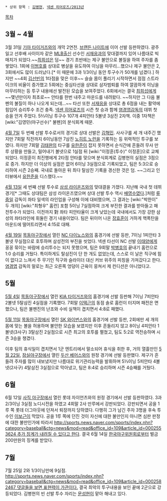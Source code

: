 * 상위 항목 : [[김병현]], [[넥센 히어로즈/2013년]]

[[목차]]
== 3월 ~ 4월 ==
3월 31일 [[기아 타이거즈]]와의 개막 2연전. [[브랜든 나이트]]에 이어 선발 등판하였다. 광주일고 선후배 사이이자 같은 [[MLB]]출신 선수인 [[서재응]]과의 맞대결까지 있어 나름대로 빅매치가 되었다.~~[[최희섭]]은 덤~~ 경기 초반에는 제구 불안으로 볼질을 하여 주자를 좀 쌓았다. 1회에 [[이범호]]를 상대로 병살을 유도하여 이닝을 마무리...했으나 제구 불안은 2, 3회에서도 많이 드러났다.[* 이 때문에 3과 1/3이닝 동안 투구수가 50개를 넘겼다.] 하지만 ~~4회 [[김선빈]]의 1타점을 맞은 이후~~ 슬슬 몸이 풀리기 시작하면서 점점 스트라이크의 비율이 증가했고 5회에는 중심타선을 상대로 삼자범퇴를 하여 깔끔하게 이닝을 마무리하는 등 투구 내용에선 발전된 모습을 보여주었다. 6회에서는 결국 [[최희섭]]에게 ~~몇년만이자 최초로~~ 안타를 한번 내주고 마운드를 내려왔다. ~~하지만 그 다음 불펜의 불질이 하나 나오게 되는데...~~ 타선 또한 [[서재응]]을 상대로 총 6점을 내는 활약에 힘입어 승리투수 조건 충족. [[넥센 히어로즈]]의 시즌 첫 승과 함께 [[염경엽]]감독의 데뷔 첫 승을 안겨 주었다. 5⅔이닝 투구수 107개 4피안타 5볼넷 3삼진 2자책. 이중 1자책은 [wiki:"김영민(야구선수)" 불펜]의 분식회계 때문.

[[4월 7일]] 두 번째 선발 투수로서의 경기로 상대 선발은 [[김혁민]]. 사사구를 세 개 내주긴 했지만 7회말 직전까지 6이닝동안 7삼진 [[노히트 노런]]을 기록하는 등 위력적인 투구를 보였다. 하지만 7회말 [[김태완]]의 타구를 [[유한준]]이 잡지 못하면서 순식간에 흔들려 무사 만루 상황을 만들고, 밀어내기 볼넷으로 1실점 뒤 [wiki:"이정훈(투수)" 이정훈]으로 교체되었다. 이정훈이 최진행에게 2타점 안타를 맞으며 분식회계로 김병현의 실점은 3점으로 증가. 하지만 더 이상의 실점은 없어 6이닝 3실점으로 기록되었고, 팀은 5:3으로 승리하여 시즌 2승째. 국내로 돌아온 뒤 최다 탈삼진 기록을 경신한 것은 덤. ~~그리고 인터뷰에서 [[유한준]]을 디스했다.~~

[[4월 13일]] 세 번째 선발 투수로 [[삼성 라이온즈]]와의 맞대결을 가졌다. 지난해 국내 첫 데뷔 경기[* 그때도 상대팀은 삼성 라이온즈였으며 상대 선발 투수 역시 [[배영수]]였다.]처럼 [[류중일]] 감독이 좌타 일색의 라인업을 구성해 이에 대비했으며, 그 결과는 [wiki:"박한이" 두 개의] [wiki:"최형우" 홈런] 포함 5이닝 7실점하여 크게 부진한 결과를 받아들고 패전투수가 되었다. 이전까지 對 좌타 피안타율이 크게 낮았는데 국내에서도 가장 강한 삼성의 좌타라인에 휘둘린 경기 내용이었다. 팀은 뒤이어 나온 [[장효훈]]이 거하게 핵폭탄을 마운드에 떨어트리면서 4:15로 대패.

[[4월 19일]] [[목동야구장]]에서 열린 [[NC 다이노스]]와의 홈경기에 선발 등판, 7이닝 1피안타 3볼넷 무실점으로 호투하며 삼성전의 부진을 씻었다. 넥센 타선이 NC 선발 [[이태양(1993)|이태양]]에게 꽁꽁 묶이는 바람에 승리투수는 되지 못했으며, 팀은 9회말 [[박병호]]의 끝내기 홈런으로 1:0 승리를 거뒀다. 특이하게도 탈삼진이 단 한 개도 없었는데, 스스로 이 날은 직구에 힘이 없다고 느껴서 주 무기인 직구와 슬라이더 대신 커브 위주의 피칭을 가져갔다고 한다. [[염경엽]] 감독의 말로는 최근 오른쪽 엉덩이 근육이 뭉쳐서 제 컨디션은 아니었다고.

== 5월 ==
[[5월 4일]] [[목동야구장]]에서 열린 [[KIA 타이거즈]]와의 홈경기에 선발 등판해 7이닝 7피안타 2볼넷 5탈삼진 4실점을 기록했다. 7회말 [[이택근]]의 동점 솔로 홈런이 터지며 패전은 면했으나, 팀은 불펜진의 난조와 수비 실책이 겹치면서 4:8로 패했다.

[[5월 11일]] [[목동야구장]]에서 열린 [[SK 와이번스]]와의 홈경기에 선발 등판, 2회에만 세 개의 몸에 맞는 볼을 허용하며 불안한 모습을 보였지만 이후 흔들리지 않고 8이닝 4피안타 1볼넷(3사구) 3탈삼진 2실점으로 시즌 최고의 호투를 펼쳤고, 팀도 5:2로 역전승하며 시즌 3승을 챙겼다.

이후 팀의 휴식일이 겹치면서 1군 엔트리에서 말소되어 휴식을 취한 후, 거의 열흘만인 [[5월 22일]], [[잠실야구장]]에서 열린 [[두산 베어스]]와의 원정 경기에 선발 등판했다. 제구가 흔들려 주자를 많이 내보냈지만 나름대로 위기관리능력을 발휘하며 5⅓이닝 5피안타 4볼넷(2사구) 4탈삼진 3실점으로 막아냈고, 팀은 8:4로 승리하며 시즌 4승째를 거뒀다.

== 6월 ==
6월 12일 [[사직 야구장]]에서 열린 롯데 자이언츠와의 원정 경기에서 선발 등판하였다. 3과 2/3이닝 3실점 노디시전을 하였고 4회말 2사 만루에서 강판되었다. 강판되면서 공을 1루 쪽 롯데 더그아웃에 던져서 퇴장까지 당하였다. 다행히 그가 남긴 주자 3명을 후속 투수인 [[이보근]]이 막았다. 공을 1루 쪽에 던진 것이 자신에 대한 불만인지 아니면 심판 판정에 대한 불만인가에 따라서 [[http://sports.news.naver.com/sports/index.nhn?category=baseball&ctg=news&mod=read&office_id=109&article_id=0002553624 추가 징계가 내려질 수 있다고 한다]]. 결국 6월 14일 [[한국야구위원회]]로부터 벌금 200만원의 징계를 받았다.

== 7월 ==
7월 25일 2와 1/3이닝만에 9실점. [[http://sports.news.naver.com/sports/index.nhn?category=baseball&ctg=news&mod=read&office_id=109&article_id=0002582467 댓글들을 보면 표현력이 가관이다.]] 결국 최악의 투구내용을 보인 끝에 2군으로 강등되었다. 김병현의 빈 선발 투수 자리는 [[문성현]]이 맡아 해내고 있다.
